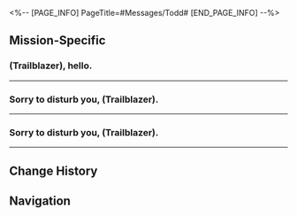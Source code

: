 <%-- [PAGE_INFO]
PageTitle=#Messages/Todd#
[END_PAGE_INFO] --%>
{{Messages Infobox
|id        = 84
|image     = NPC Todd Icon.png
|type      = NPC
|sender    = Todd
|signature = The spirit is willing, but the flesh is weak...
|faction   = The Xianzhou Luofu
}}

==Mission-Specific==
===(Trailblazer), hello.===
{{Messages
|start_condition = 
|text =
:'''Todd:''' (Trailblazer), hello.
:'''Todd:''' My investigation and research on the Xianzhou is complete.
:'''Todd:''' No... Rather, I have a completely new topic now.
:'''Todd:''' Thank you for your companionship along the way. You are the most sincere and reliable friend I have made on Xianzhou.
:'''Todd:''' So, no matter what happens, I don't want to hide anything from you or deceive you.
:'''Todd:''' I want to share my happiness with you. See you at the usual place.
;{Accepted Mission: Todd Riordan's Academic Research: Continued}
}}
----

===Sorry to disturb you, (Trailblazer).===
{{Messages
|start_condition = 
|text =
:'''Todd:''' Sorry to disturb you, (Trailblazer).
:'''Todd:''' Would you happen to have the time to meet up?
:{Choice} You're not arrested yet?
::'''(Trailblazer):''' It seems that the Ten-Lords Commission isn't as all-knowing as they claim
::'''(Trailblazer):''' Or you wouldn't still be chatting with me now
::'''Todd:''' Haha, sounds like you already reported what I did to the Xianzhou people.
::'''Todd:''' You stood by your convictions, as expected. I don't blame you
:{Choice} I think I already said no
::'''(Trailblazer):''' I think we've already said all there is to be said
::'''(Trailblazer):''' I've already explicitly refused
::'''Todd:''' That's not what I wanted to discuss, (Trailblazer)
:'''Todd:''' Come. Come to the shores of Scalegorge Waterscape. I'm not going to talk about immortality, or silly things such as fame and wealth.
:'''Todd:''' How about helping out with an old friend's last fickle request? Or think about it as giving a terminal patient his final care?
}}
----

===Sorry to disturb you, (Trailblazer).===
{{Messages
|start_condition = 
|text =
:'''Todd:''' Sorry to disturb you, (Trailblazer).
:'''Todd:''' Would you happen to have the time to meet up?
:{Choice} You haven't left Xianzhou?
::'''(Trailblazer):''' You really have some guts
::'''(Trailblazer):''' I thought you'd have left Xianzhou immediately after that chat
::'''(Trailblazer):''' Even if I don't report you, it would be big trouble if people find out what you did
::'''Todd:''' ...
::'''Todd:''' I'm afraid I'm temporarily unable to leave.
:{Choice} I'm not interested in joining the Guild
::'''(Trailblazer):''' I thought I made myself clear
::'''(Trailblazer):''' There's something wrong with my body... so immortality, wealth, and fame mean nothing to me
::'''Todd:''' That's not what I wanted to discuss, (Trailblazer)
:'''Todd:''' Come meet me at the usual place. I'm not going to talk about immortality, or silly things such as fame and wealth.
:'''Todd:''' How about helping out with an old friend's last fickle request? Or think about it as giving a terminal patient his final care?
}}
----

==Change History==
{{Change History|1.2}}

==Navigation==
{{Messages Navbox}}